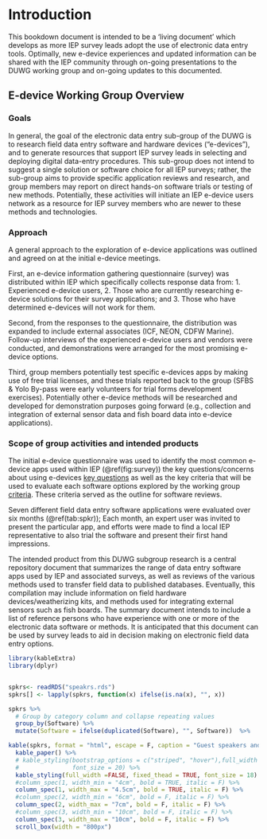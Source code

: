 # Introduction 

This bookdown document is intended to be a 'living document' which develops as more IEP survey leads adopt the use of electronic data entry tools.  Optimally, new e-device experiences and updated information can be shared with the IEP community through on-going presentations to the DUWG working group and on-going updates to this documented. 

## E-device Working Group Overview

### Goals

In general, the goal of the electronic data entry sub-group of the DUWG is to research field data entry software and hardware devices (“e-devices”), and to generate resources that support IEP survey leads in selecting and deploying digital data-entry procedures.  This sub-group does not intend to suggest a single solution or software choice for all IEP surveys; rather, the sub-group aims to provide specific application reviews and research, and group members may report on direct hands-on software trials or testing of new methods. Potentially, these activities will initiate an IEP e-device users network as a resource for IEP survey members who are newer to these methods and technologies.

### Approach

A general approach to the exploration of e-device applications was outlined and agreed on at the initial e-device meetings.  

First, an e-device information gathering questionnaire (survey) was distributed within IEP which specifically collects response data from: 1. Experienced e-device users, 2. Those who are currently researching e-device solutions for their survey applications; and 3. Those who have determined e-devices will not work for them. 

Second, from the responses to the questionnaire, the distribution was expanded to include external associates (ICF, NEON, CDFW Marine).  Follow-up interviews of the experienced e-device users and vendors were conducted, and demonstrations were arranged for the most promising e-device options.

Third, group members potentially test specific e-devices apps by making use of free trial licenses, and these trials reported back to the group (SFBS & Yolo By-pass were early volunteers for trial forms development exercises). Potentially other e-device methods will be researched and developed for demonstration purposes going forward (e.g., collection and integration of external sensor data and fish board data into e-device applications).


### Scope of group activities and intended products 

The initial e-device questionnaire was used to identify the most common e-device apps used within IEP (\@ref(fig:survey)) the key questions/concerns about using e-devices [key questions](#keyqest) as well as the key criteria that will be used to evaluate each software options explored by the working group [criteria](#crittop). These criteria served as the outline for software reviews.   

Seven different field data entry software applications were evaluated over six months (\@ref(tab:spkr)); Each month, an expert user was invited to present the particular app, and efforts were made to find a local IEP representative to also trial the software and present their first hand impressions.

The intended product from this DUWG subgroup research is a central repository document that summarizes the range of data entry software apps used by IEP and associated surveys, as well as reviews of the various methods used to transfer field data to published databases.  Eventually, this compilation may include information on field hardware devices/weatherizing kits, and methods used for integrating external sensors such as fish boards. The summary document intends to include a list of reference persons who have experience with one or more of the electronic data software or methods.  It is anticipated that this document can be used by survey leads to aid in decision making on electronic field data entry options.



```r

library(kableExtra)
library(dplyr)


spkrs<- readRDS("speakrs.rds") 
spkrs[] <- lapply(spkrs, function(x) ifelse(is.na(x), "", x))

spkrs %>%
  # Group by category column and collapse repeating values
  group_by(Software) %>%
  mutate(Software = ifelse(duplicated(Software), "", Software))  %>%

kable(spkrs, format = "html", escape = F, caption = "Guest speakers and local trials.", booktabs = TRUE,align='l') %>%
  kable_paper() %>% 
  # kable_styling(bootstrap_options = c("striped", "hover"),full_width = FALSE, fixed_thead = TRUE,
  #               font_size = 20) %>%
  kable_styling(full_width =FALSE, fixed_thead = TRUE, font_size = 18) %>%
  #column_spec(1, width_min = "4cm", bold = TRUE, italic = F) %>%
  column_spec(1, width_max = "4.5cm", bold = TRUE, italic = F) %>%
  #column_spec(2, width_min = "6cm", bold = F, italic = F) %>%
  column_spec(2, width_max = "7cm", bold = F, italic = F) %>%
  #column_spec(3, width_min = "10cm", bold = F, italic = F) %>%
  column_spec(3, width_max = "10cm", bold = F, italic = F) %>%
  scroll_box(width = "800px")

```




